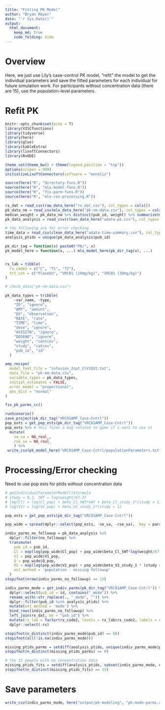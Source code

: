 ```yaml
---
title: "Fitting PK Model"
author: "Bryan Mayer"
date: "`r Sys.Date()`"
output: 
  html_document:
    keep_md: true
    code_folding: hide
---
```


# Overview

Here, we just use Lily's case-control PK model, "refit" the model to get the individual parameters and save the fitted parameters for each individual for future simulation work.
For participants without concentration data (there are 15), use the population-level parameters.

# Refit PK

```r
knitr::opts_chunk$set(echo = T)
library(VISCfunctions)
library(tidyverse)
library(here)
library(glue)
library(kableExtra)
library(lixoftConnectors)
library(RxODE)

theme_set(theme_bw() + theme(legend.position = "top"))
options(scipen = 999)
initializeLixoftConnectors(software = "monolix")

```

```r

source(here("R", "directory-funs.R"))
source(here("R", "mlx-model-funs.R"))
source(here("R", "fix-parm-funs.R"))
source(here("R", "mlx-res-processing.R"))

rx_dat = read_csv(raw_data_here("rx_dat.csv"), col_types = cols())
pk_data_nm = read_csv(mlx_data_here("pk-nm-data.csv"), col_types = cols())
median_weight = pk_data_nm %>% distinct(pub_id, weight) %>% summarize(median(weight)) %>% pull()
pk_data_analysis = read_csv(clean_data_here("adata-pk.csv"), col_types = cols())

# the following are for error checking
time_data = read_csv(clean_data_here("adata-time-summary.csv"), col_types = cols())
analysis_ptids = unique(pk_data_analysis$pub_id)

pk_dir_tag = function(x) paste0("PK/", x)
pk_model_here = function(x, ...) mlx_model_here(pk_dir_tag(x), ...)


rx_lab = tibble(
  rx_code2 = c("C", "T1", "T2"),
  trt_cat = c("Placebo", "VRC01 (10mg/kg)", "VRC01 (30mg/kg)")
)

```

```r

# check_data("pk-nm-data.csv")

pk_data_types = tribble(
    ~var_name, ~type,
    "ID", "ignore",
    "AMT", "amount",
    "DV", "observation",
    "RATE", "rate",
    "TIME", "time",
    "dose", "ignore",
    "AVISITN", "ignore",
    "DOSENO", "ignore",
    "weight", "contcov",
    "study", "catcov",
    "pub_id", "id"
  )

amp_recipe(
  model_text_file = "infusion_2cpt_ClV1QV2.txt",
  data_file = "pk-nm-data.csv",
  variable_types = pk_data_types,
  initial_estimates = FALSE,
  error_model = "proportional",
  obs_dist = "normal"
)

fix_pk_parms_cc()

runScenario()
save_project(pk_dir_tag("VRC01AMP_Case-Cntrl"))
pop_ests = get_pop_ests(pk_dir_tag("VRC01AMP_Case-Cntrl"))
pop_ests %>% # this fixes a bug related to gpmx if i want to use it
  mutate(
    se_sa = NA_real_,
    rse_sa = NA_real_
    ) %>%
 write_csv(pk_model_here("VRC01AMP_Case-Cntrl/populationParameters.txt"))

```

# Processing/Error checking

Need to use pop ests for ptids without concentration data

```r

# getIndividualParameterModel()$formula
# study = 0,1, tWT = log(weight/67.3)
# log(Cl) = log(Cl_pop) + beta_Cl_tWT*tWT + beta_Cl_study_1*[study = 1]
# log(V2) = log(V2_pop) + beta_V2_study_1*[study = 1]

pop_ests = get_pop_ests(pk_dir_tag("VRC01AMP_Case-Cntrl"))

pop_wide = spread(dplyr::select(pop_ests, -se_sa, -rse_sa),  key = parameter, value = value, drop = T)

indiv_parms_no_followup = pk_data_analysis %>%
  dplyr::filter(no_followup) %>%
  transmute(
    pub_id = pub_id,
    Cl = exp(log(pop_wide$Cl_pop) + pop_wide$beta_Cl_tWT*log(weight/67.3) + pop_wide$beta_Cl_study_1*(study == 1)),
    V1 = pop_wide$V1_pop,
    Q = pop_wide$Q_pop,
    V2 = exp(log(pop_wide$V2_pop) + pop_wide$beta_V2_study_1 * (study == 1)),
    est_method = 'population - missing followup' 
  )
stopifnot(nrow(indiv_parms_no_followup) == 15)

indiv_parms_mode = get_indiv_parms(pk_dir_tag("VRC01AMP_Case-Cntrl")) %>%
  dplyr::select(pub_id = id, contains("_mode")) %>%
  rename_with(~str_replace(., "_mode", "")) %>%
  dplyr::filter(pub_id %in% analysis_ptids) %>%
  mutate(est_method = 'mode') %>%
  bind_rows(indiv_parms_no_followup) %>%
  left_join(rx_dat, by = "pub_id") %>%
  mutate(rx_lab = factor(rx_code2, levels = rx_lab$rx_code2, labels = rx_lab$trt_cat)) %>%
  dplyr::select(-rx)

stopifnot(n_distinct(indiv_parms_mode$pub_id) == 96)
stopifnot(all(!is.na(indiv_parms_mode)))

missing_ptids_parms = setdiff(analysis_ptids, unique(indiv_parms_mode$pub_id))
stopifnot(n_distinct(missing_ptids_parms) == 0)

# the 15 people with no concentration data
missing_ptids_fits = setdiff(analysis_ptids, subset(indiv_parms_mode, est_method == "mode")$pub_id)
stopifnot(n_distinct(missing_ptids_fits) == 15)

```

# Save parameters

```r

write_csv(indiv_parms_mode, here("output/pk-modeling", "pk-mode-parms.csv"))

```
